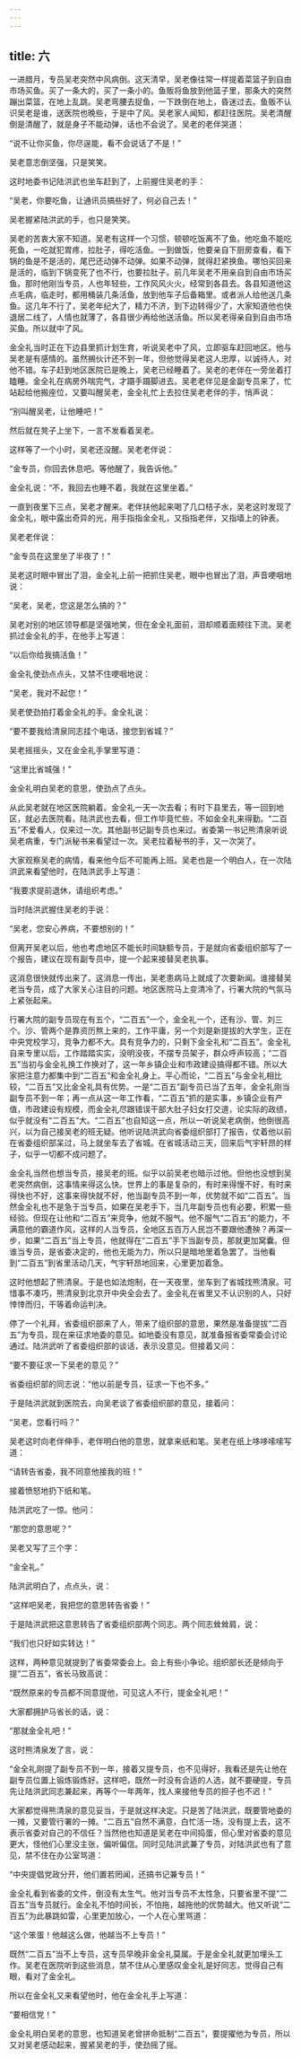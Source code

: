 ```yaml
---
---
---
```

title: 六
---




一进腊月，专员吴老突然中风病倒。这天清早，吴老像往常一样提着菜篮子到自由市场买鱼。买了一条大的，买了一条小的。鱼贩将鱼放到他篮子里，那条大的突然蹦出菜篮，在地上乱跳。吴老弯腰去捉鱼，一下跌倒在地上，昏迷过去。鱼贩不认识吴老是谁，送医院也晚些，于是中了风。吴老家人闻知，都赶往医院。吴老清醒倒是清醒了，就是身子不能动弹，话也不会说了。吴老的老伴哭道：

“说不让你买鱼，你尽逞能，看不会说话了不是！”

吴老意志倒坚强，只是笑笑。

这时地委书记陆洪武也坐车赶到了，上前握住吴老的手：

“吴老，你要吃鱼，让通讯员搞些好了，何必自己去！”

吴老握紧陆洪武的手，也只是笑笑。

吴老的苦衷大家不知道。吴老有这样一个习惯，顿顿吃饭离不了鱼。他吃鱼不能吃死鱼，一吃就犯胃疼，拉肚子，得吃活鱼。一到做饭，他要亲自下厨房查看，看下锅的鱼是不是活的，尾巴还动弹不动弹。如果不动弹，就得赶紧换鱼。哪怕买回来是活的，临到下锅变死了也不行，也要拉肚子。前几年吴老不用亲自到自由市场买鱼。那时他刚当专员，人也年轻些，工作风风火火，经常到各县去。各县知道他这点毛病，临走时，都用桶装几条活鱼，放到他车子后备箱里。或者派人给他送几条鱼。这几年不行了，吴老年纪大了，精力不济，到下边转得少了，大家知道他也快退居二线了，人情也就薄了，各县很少再给他送活鱼。所以吴老得亲自到自由市场买鱼。所以就中了风。

金全礼当时正在下边县里抓计划生育，听说吴老中了风，立即驱车赶回地区。他与吴老是有感情的。虽然搁伙计还不到一年，但他觉得吴老这人忠厚，以诚待人，对他不错。车子赶到地区医院已是晚上，吴老已经睡着了。吴老的老伴在一旁坐着打瞌睡。金全礼在病房外喘完气，才蹑手蹑脚进去。吴老老伴见是金副专员来了，忙站起给他搬座位，又要叫醒吴老，金全礼忙上去拉住吴老老伴的手，悄声说：

“别叫醒吴老，让他睡吧！”

然后就在凳子上坐下，一言不发看着吴老。

这样等了一个小时，吴老还没醒。吴老老伴说：

“金专员，你回去休息吧。等他醒了，我告诉他。”

金全礼说：“不，我回去也睡不着，我就在这里坐着。”

一直到夜里下三点，吴老才醒来。老伴扶他起来喝了几口桔子水，吴老这时发现了金全礼，眼中露出奇异的光，用手指指金全礼，又指指老伴，又指墙上的钟表。

吴老老伴说：

“金专员在这里坐了半夜了！”

吴老这时眼中冒出了泪，金全礼上前一把抓住吴老，眼中也冒出了泪，声音哽咽地说：

“吴老，吴老，您这是怎么搞的？”

吴老对别的地区领导都是坚强地笑，但在金全礼面前，泪却顺着面颊往下流。吴老抓过金全礼的手，在他手上写道：

“以后你给我搞活鱼！”

金全礼使劲点点头，又禁不住哽咽地说：

“吴老，我对不起您！”

吴老使劲拍打着金全礼的手。金全礼说：

“要不要我给清泉同志挂个电话，接您到省城？”

吴老摇摇头，又在金全礼手掌里写道：

“这里比省城强！”

金全礼明白吴老的意思，使劲点了点头。

从此吴老就在地区医院躺着。金全礼一天一次去看；有时下县里去，等一回到地区，就必去医院看。陆洪武也去看，但工作毕竟忙些，不如金全礼来得勤。“二百五”不爱看人，仅来过一次。其他副书记副专员也来过。省委第一书记熊清泉听说吴老病重，专门派秘书来看望过一次。吴老拉着秘书的手，又一次哭了。

大家观察吴老的病情，看来他今后不可能再上班。吴老也是一个明白人，在一次陆洪武来看望他时，在陆洪武手上写道：

“我要求提前退休，请组织考虑。”

当时陆洪武握住吴老的手说：

“吴老，您安心养病，不要想别的！”

但离开吴老以后，他也考虑地区不能长时间缺额专员，于是就向省委组织部写了一个报告，建议在现有副专员中，提一个起来接替吴老执事。

这消息很快就传出来了。这消息一传出，吴老患病马上就成了次要新闻。谁接替吴老当专员，成了大家关心注目的问题。地区医院马上变清冷了，行署大院的气氛马上紧张起来。

行署大院的副专员现在有五个，“二百五”一个，金全礼一个，还有沙、管、刘三个。沙、管两个是靠资历熬上来的，工作平庸，另一个刘是新提拔的大学生，正在中央党校学习，竞争力都不大。具有竞争力的，只剩下金全礼和“二百五”。金全礼自来专里以后，工作踏踏实实，没明没夜，不摆专员架子，群众呼声较高；“二百五”当初与金全礼换工作换对了，这一年乡镇企业和市政建设搞得都不错。所以大家把注意力都集中到“二百五”和金全礼身上。平心而论，“二百五”与金全礼相比较，“二百五”又比金全礼具有优势。一是“二百五”副专员已当了五年，金全礼刚当副专员不到一年；再一点从这一年工作看，“二百五”抓的是实事，乡镇企业有产值，市政建设有规模，而金全礼尽跟错误干部大肚子妇女打交道，论实际的政绩，似乎就没有“二百五”大。“二百五”也自知这一点，所以一听说吴老病倒，他倒很高兴，以为自己接吴老的班无疑。他听说陆洪武向省委组织部打了报告，仗着他以前在省委组织部呆过，马上就坐车去了省城。在省城活动三天，回来后气宇轩昂的样子，似乎一切都不成问题了。

金全礼当然也想当专员，接吴老的班。似乎以前吴老也暗示过他。但他也没想到吴老突然病倒，这事情来得这么快。世界上的事是复杂的，有时来得慢不好，有时来得快也不好，这事来得快就不好，他当副专员不到一年，优势就不如“二百五”。当然金全礼也不是急于当专员，如果在吴老手下，当几年副专员也有必要，积累一些经验。但现在让他和“二百五”来竞争，他就不服气。他不服气“二百五”的能力，不满意他的霸道作风，这样的人当专员，全地区五百万人民岂不要跟他遭殃？再深一步，如果“二百五”当上专员，他就得在“二百五”手下当副专员，那就更加窝囊。但谁当专员，是省委决定的，他也无能为力，所以只是暗地里着急罢了。当他看到“二百五”到省里活动几天，气宇轩昂地回来，心里更加着急。

这时他想起了熊清泉。于是也如法炮制，在一天夜里，坐车到了省城找熊清泉。可惜事不凑巧，熊清泉到北京开中央全会去了。金全礼在省里又不认识别的人，只好悻悻而归，干等着命运判决。

停了一个礼拜，省委组织部来了人，带来了组织部的意思，果然是准备提拔“二百五”为专员，现在来征求地委的意见。如地委没有意见，就准备报省委常委会讨论通过。陆洪武听了省委组织部的谈话，表示没意见。但接着又问：

“要不要征求一下吴老的意见？”

省委组织部的同志说：“他以前是专员，征求一下也不多。”

于是陆洪武就到医院去，向吴老谈了省委组织部的意见，接着问：

“吴老，您看行吗？”

吴老这时向老伴伸手，老伴明白他的意思，就拿来纸和笔。吴老在纸上哆哆嗦嗦写道：

“请转告省委，我不同意他接我的班！”

接着愤怒地扔下纸和笔。

陆洪武吃了一惊。他问：

“那您的意思呢？”

吴老又写了三个字：

“金全礼。”

陆洪武明白了，点点头，说：

“这样吧吴老，我把您的意思转告省委！”

于是陆洪武把这意思转告了省委组织部两个同志。两个同志耸耸肩，说：

“我们也只好如实转达！”

这样，两种意见就提到了省委常委会上。会上有些小争论。组织部长还是倾向于提“二百五”，省长马致高说：

“既然原来的专员都不同意提他，可见这人不行，提金全礼吧！”

大家都拥护马省长的话，说：

“那就金全礼吧！”

这时熊清泉发了言，说：

“金全礼刚提了副专员不到一年，接着又提专员，也不见得好，我看还是先让他在副专员位置上锻炼锻炼好。这样吧，既然一时没有合适的人选，就不要硬提，专员先让陆洪武同志兼起来，再等个一年两年，找人来接他专员的担子也不迟！”

大家都觉得熊清泉的意见妥当，于是就这样决定。只是苦了陆洪武，既要管地委的一摊，又要管行署的一摊。“二百五”自然不满意，白忙活一场，没有提上去，这不表示省委对自己的不信任？当然他也知道是吴老在中间捣蛋，但心里对省委的意见更大，怪他们心里没主张，偏听偏信。同时见陆洪武兼了专员，对陆洪武也有了意见，禁不住在办公室骂道：

“中央提倡党政分开，他们置若罔闻，还搞书记兼专员！”

金全礼看到省委的文件，倒没有太生气。他对当专员不太性急，只要省里不提“二百五”当专员就行。金全礼不怕时间长，不怕拖，越拖他的优势越大。他又听说“二百五”为此暴跳如雷，心里更加放心，一个人在心里骂道：

“这个笨蛋！他越这么做，他越当不上专员！”

既然“二百五”当不上专员，这专员早晚非金全礼莫属。于是金全礼就更加埋头工作。吴老在医院听到这些消息，禁不住从心里感叹金全礼是好同志，觉得自己有眼，看对了金全礼。

所以在金全礼又来看望他时，他在金全礼手上写道：

“要相信党！”

金全礼明白吴老的意思，也知道吴老曾拼命抵制“二百五”，要提擢他为专员，所以又对吴老感动起来，握紧吴老的手，使劲摇了摇。